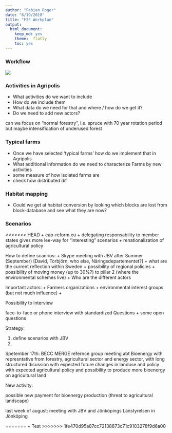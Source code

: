 ```yaml
---
author: "Fabian Roger"
date: "6/19/2018"
title: "F2F Workplan"
output:
  html_document:
    keep_md: yes
    theme:  flatly
    toc: yes
---
```


### Workflow

![](Internal_F2F_meeting_04_20-figure/F2F_workflow.jpeg)


### Activities in Agripolis

+ What activities do we want to include
+ How do we include them
+ What data do we need for that and where / how do we get it? 
+ Do we need to add new actors?

can we focus on "normal forestry", i.e. spruce with 70 year rotation period 
but maybe intensification of underused forest 

### Typical farms

+ Once we have selected 'typical farms' how do we implement that in Agripolis
+ What additional information do we need to characterize Farms by new activities
+ some measure of how isolated farms are 
+ check how distributed dif

### Habitat mapping

+ Could we get at habitat conversion by looking which blocks are lost from block-database and see what they are now?

### Scenarios

<<<<<<< HEAD
+ cap-reform.eu
+ delegating responsability to member states gives more lee-way for "interesting" scenarios
+ renationalization of agricultural policy


How to define scanrios: 
+ Skype meeting with JBV after Summer (September) [David, Torbjörn, who else, Näringsdepartementet?] 
  + what are the current reflection within Sweden
  + possibility of regional policies
  + possibility of moving money (up to 30%?) to pillar 2 (where the environmental schemes live)
  + Who are the different actors
  
  Important actors:
  + Farmers organizations
  + environmental interest groups (but not much influence)
  +
  
Possibility to interview 

face-to-face or phone interview with standardized Questions + some open questions


Strategy:

1) define scenarios with JBV
2) 

Spetember 17th: BECC MERGE refernce group meeting abt Bioenergy with represntative from forestry, agricultural sector and energy sector, with long structured dicussion with expected future changes in landuse and policy with expected agricultural policy and possibility to produce more bioenergy on agricultural land

New activity:

possible new payment for bioenergy production (threat to agricultural landscape) 

last week of august: meeting with JBV and Jönköpings Länstyrelsen in Jönköping

=======
+ Test
>>>>>>> 1fe470d95a87cc72138873c71c9103278f9d6a00
